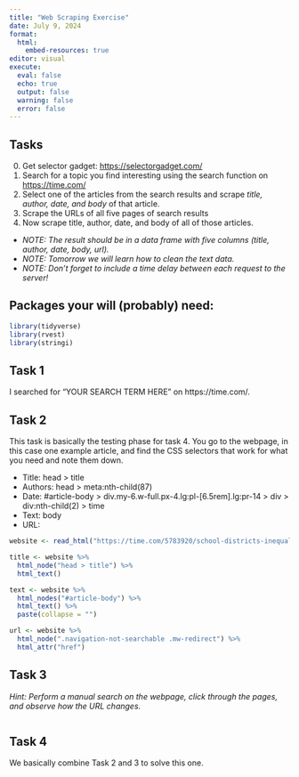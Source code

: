 ```yaml
---
title: "Web Scraping Exercise"
date: July 9, 2024
format: 
  html:
    embed-resources: true
editor: visual
execute: 
  eval: false
  echo: true
  output: false
  warning: false
  error: false
---
```


## Tasks

0.  Get selector gadget: <https://selectorgadget.com/>
1.  Search for a topic you find interesting using the search function on <https://time.com/>
2.  Select one of the articles from the search results and scrape *title, author, date, and body* of that article.
3.  Scrape the URLs of all five pages of search results
4.  Now scrape title, author, date, and body of all of those articles.

-   *NOTE: The result should be in a data frame with five columns (title, author, date, body, url).*
-   *NOTE: Tomorrow we will learn how to clean the text data.*
-   *NOTE: Don't forget to include a time delay between each request to the server!*

## Packages your will (probably) need:

```r
library(tidyverse)
library(rvest)
library(stringi)
```

## Task 1

I searched for "YOUR SEARCH TERM HERE" on https://time.com/.

## Task 2

This task is basically the testing phase for task 4. You go to the webpage, in this case one example article, and find the CSS selectors that work for what you need and note them down.

-   Title: head \> title
-   Authors: head \> meta:nth-child(87)
-   Date: #article-body \> div.my-6.w-full.px-4.lg:pl-\[6.5rem\].lg:pr-14 \> div \> div:nth-child(2) \> time
-   Text: body
-   URL:

```r

website <- read_html("https://time.com/5783920/school-districts-inequality-education/")

title <- website %>%
  html_node("head > title") %>%
  html_text()

text <- website %>%
  html_nodes("#article-body") %>%
  html_text() %>%
  paste(collapse = "")

url <- website %>%
  html_node(".navigation-not-searchable .mw-redirect") %>%
  html_attr("href")
```

## Task 3

*Hint: Perform a manual search on the webpage, click through the pages, and observe how the URL changes.*

```r

```

## Task 4

We basically combine Task 2 and 3 to solve this one.

```r

```
